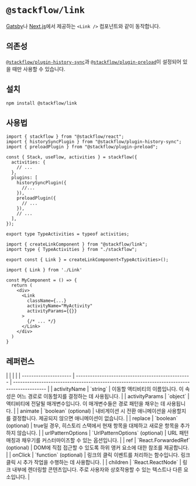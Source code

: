 
# `@stackflow/link`

[Gatsby](https://www.gatsbyjs.com/docs/reference/built-in-components/gatsby-link/)나 [Next.js](https://nextjs.org/docs/app/api-reference/components/link)에서 제공하는 `<Link />` 컴포넌트와 같이 동작합니다.

## 의존성

[`@stackflow/plugin-history-sync`](/api-references/plugins/plugin-history-sync)과 [`@stackflow/plugin-preload`](/api-references/plugins/plugin-preload)이 설정되어 있을 때만 사용할 수 있습니다.

## 설치

```bash npm2yarn copy
npm install @stackflow/link
```

## 사용법

```tsx showLineNumbers filename="stackflow.ts" copy
import { stackflow } from "@stackflow/react";
import { historySyncPlugin } from "@stackflow/plugin-history-sync";
import { preloadPlugin } from "@stackflow/plugin-preload";

const { Stack, useFlow, activities } = stackflow({
  activities: {
    // ...
  },
  plugins: [
    historySyncPlugin({
      //...
    }),
    preloadPlugin({
      // ...
    }),
    // ...
  ],
});

export type TypeActivities = typeof activities;
```

```tsx showLineNumbers filename="Link.tsx" copy
import { createLinkComponent } from "@stackflow/link";
import type { TypeActivities } from "./stackflow";

export const { Link } = createLinkComponent<TypeActivities>();
```

```tsx showLineNumbers filename="MyComponent.tsx" copy
import { Link } from './Link'

const MyComponent = () => {
  return (
    <div>
      <Link
        className={...}
        activityName="MyActivity"
        activityParams={{}}
      >
        {/* ... */}
      </Link>
    </div>
  )
}
```

## 레퍼런스

<APITable>
|                       |                                                   |                                                                                              |
| --------------------- | ------------------------------------------------- | -------------------------------------------------------------------------------------------- |
| activityName          | `string`                                          | 이동할 액티비티의 이름입니다. 이 속성은 어느 경로로 이동할지를 결정하는 데 사용됩니다.         |
| activityParams        | `object`                                          | 액티비티에 전달될 매개변수입니다. 이 매개변수들은 경로 패턴을 채우는 데 사용됩니다.              |
| animate               | `boolean` (optional)                             | 내비게이션 시 전환 애니메이션을 사용할지를 결정합니다. 제공되지 않으면 애니메이션이 없습니다.   |
| replace               | `boolean` (optional)                             | true일 경우, 히스토리 스택에서 현재 항목을 대체하고 새로운 항목을 추가하지 않습니다.           |
| urlPatternOptions     | `UrlPatternOptions` (optional)                   | URL 패턴 매칭과 채우기를 커스터마이즈할 수 있는 옵션입니다.                                    |
| ref                   | `React.ForwardedRef<HTMLAnchorElement>` (optional) | DOM에 직접 접근할 수 있도록 하위 앵커 요소에 대한 참조를 제공합니다.                          |
| onClick               | `function` (optional)                            | 링크의 클릭 이벤트를 처리하는 함수입니다. 링크 클릭 시 추가 작업을 수행하는 데 사용합니다.       |
| children              | `React.ReactNode`                                | 링크 내부에 렌더링할 콘텐츠입니다. 주로 사용자와 상호작용할 수 있는 텍스트나 다른 요소입니다.   |
</APITable>
